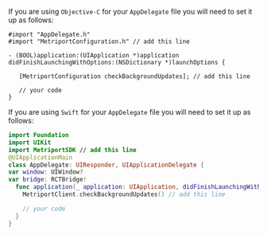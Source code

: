 If you are using `Objective-C` for your `AppDelegate` file you will need to set it up as follows:

```objc
#import "AppDelegate.h"
#import "MetriportConfiguration.h" // add this line

- (BOOL)application:(UIApplication *)application didFinishLaunchingWithOptions:(NSDictionary *)launchOptions {

   [MetriportConfiguration checkBackgroundUpdates]; // add this line

   // your code
}
```

If you are using `Swift` for your `AppDelegate` file you will need to set it up as follows:

```swift
import Foundation
import UIKit
import MetriportSDK // add this line
@UIApplicationMain
class AppDelegate: UIResponder, UIApplicationDelegate {
var window: UIWindow?
var bridge: RCTBridge!
  func application(_ application: UIApplication, didFinishLaunchingWithOptions launchOptions: [UIApplication.LaunchOptionsKey: Any]?) -> Bool {
    MetriportClient.checkBackgroundUpdates() // add this line

    // your code
  }
}
```